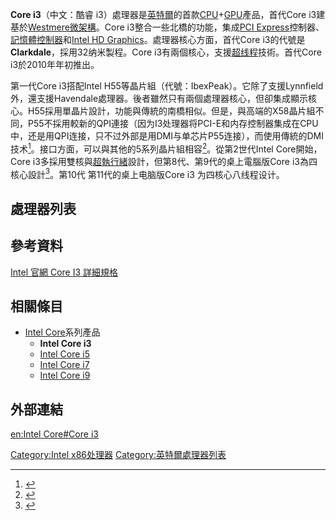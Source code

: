{{更新|time=2017-07-25T15:00:53+00:00}}
{{noteTA
|G1=IT
}}
{{Infobox Computer Hardware Cpu
| name = Intel Core i3
| image = Intel Core i3 2020 logo.svg
| image_size = 220x124px 
| caption = Intel Core i3的Logo&商標
| produced-start = 2010年至今
| produced-end =
| slowest = 3.70 | slow-unit = GHz
| fastest = 4.40(OC)  | fast-unit = GHz
| fsb-slowest = 2.5 | fsb-slow-unit = GT/s
| fsb-fastest = 8 | fsb-fast-unit = GT/s
| manuf1 = Intel
| core1 = Clarkdale、Sandy Bridge、Ivy Bridge、Haswell、Haswell refresh、Skylake 、Kaby Lake、Coffee Lake、Comet Lake、Ice Lake
| size-from = 32nm
| size-to = 10nm
| arch = [[x86|x86]]、[[MMX|MMX]]、[[SSE|SSE]]、[[SSE2|SSE2]]、[[SSE3|SSE3]]、[[SSSE3|SSSE3]]、[[x86-64|x86-64]]、[[SSE4|SSE4]]、[[SSE4.2|SSE4.2]]、[[AVX|AVX]]、[[AVX2|AVX2]]、[[AVX-512|AVX-512]]、[[EM64T|EM64T]]、[[SSE4.1|SSE4.1]]、[[VT-X|VT-X]]、[[AES|AES]]、[[VT-X|VT-X]]、[[FMA3|FMA3]]
| microarch = Intel [[Westmere|Westmere]]<br>Intel [[Sandy_Bridge|Sandy Bridge]]<br>Intel [[Ivy_Bridge|Ivy Bridge]]<br>Intel [[Haswell|Haswell]]<br>Intel [[Broadwell|Broadwell]]<br>Intel [[Skylake|Skylake]]<br>Intel [[Kaby_Lake|Kaby Lake]]<br>Intel [[Coffee_Lake微架構|Coffee Lake]]<br>Intel [[Comet_Lake微架構|Comet Lake]]<br>Intel [[Ice_Lake微架構|Ice Lake]]<br/>   Intel [[Alder_Lake微架構|Alder Lake]]
| sock1 = [[Socket_H|Socket H]] (LGA 1156)<br>[[Socket_H2|Socket H2]] (LGA 1155)<br>[[Socket_H3|Socket H3]] (LGA 1150)<br>[[Socket_H4|Socket H4]] (LGA 1151)<br>[[Socket_H5|Socket H5]] (LGA 1200)<br>[[LGA_1700|LGA 1700]] 
| numcores = 2/4 线程 笔记本  台式机 4/4线程  4/8线程
}}
'''Core i3'''（中文：酷睿 i3）處理器是[[英特爾|英特爾]]的首款[[CPU|CPU]]+[[GPU|GPU]]產品，首代Core i3建基於[[Westmere微架構|Westmere微架構]]。Core i3整合一些北橋的功能，集成[[PCI_Express|PCI Express]]控制器、[[記憶體控制器|記憶體控制器]]和[[Intel_HD_Graphics|Intel HD Graphics]]。處理器核心方面，首代Core i3的代號是'''Clarkdale'''，採用32纳米製程。Core i3有兩個核心，支援[[超线程|超线程]]技術。首代Core i3於2010年年初推出。

第一代Core i3搭配Intel H55等晶片組（代號：IbexPeak）。它除了支援Lynnfield外，還支援Havendale處理器。後者雖然只有兩個處理器核心，但卻集成顯示核心。H55採用單晶片設計，功能與傳統的南橋相似。但是，與高端的X58晶片組不同，P55不採用較新的QPI連接（因为I3处理器将PCI-E和内存控制器集成在CPU中，还是用QPI连接，只不过外部是用DMI与单芯片P55连接），而使用傳統的DMI技术<ref>{{Cite web |url=http://www.inpai.com.cn/doc/hard/86947.htm |title=Intel未来新芯片组P55新特性初步曝光 |accessdate=2009-08-05 |archive-date=2010-01-08 |archive-url=https://web.archive.org/web/20100108132434/http://www.inpai.com.cn/doc/hard/86947.htm |dead-url=no }}</ref>。接口方面，可以與其他的5系列晶片組相容<ref>{{Cite web |url=http://www.pcpop.com/doc/0/357/357079.shtml |title=8大改变 LGA1156接口P55芯片规格曝光 |accessdate=2009-08-05 |archive-date=2017-10-15 |archive-url=https://web.archive.org/web/20171015203608/http://www.pcpop.com/doc/0/357/357079.shtml |dead-url=no }}</ref>。從第2世代Intel Core開始，Core i3多採用雙核與[[超執行緒|超執行緒]]設計，但第8代、第9代的桌上電腦版Core i3為四核心設計<ref>{{Cite web |url=https://www.intel.com.tw/content/www/tw/zh/products/processors/core/i3-processors.html |title=存档副本 |accessdate=2017-10-15 |archive-date=2020-10-26 |archive-url=https://web.archive.org/web/20201026103328/https://www.intel.com.tw/content/www/tw/zh/products/processors/core/i3-processors.html |dead-url=no }}</ref>。第10代 第11代的桌上电脑版Core i3 为四核心八线程设计。

== 處理器列表 ==
{{main|Intel Core i3處理器列表}}
{{IntelProcessorRoadmap}}

== 參考資料 ==
{{reflist}}

[http://ark.intel.com/ProductCollection.aspx?familyID=43129 Intel 官網 Core I3 詳細規格] {{Wayback|url=http://ark.intel.com/ProductCollection.aspx?familyID=43129 |date=20110614193424 }}

== 相關條目 ==
*[[Intel_Core|Intel Core]]系列產品
**'''Intel Core i3'''
**[[Intel_Core_i5|Intel Core i5]]
**[[Intel_Core_i7|Intel Core i7]]
**[[Intel_Core_i9|Intel Core i9]]

== 外部連結 ==
{{Intel processors}}

[[Category:Intel_x86处理器|Category:Intel x86处理器]]
[[Category:英特爾處理器列表|Category:英特爾處理器列表]]

[[en:Intel_Core#Core_i3|en:Intel Core#Core i3]]
